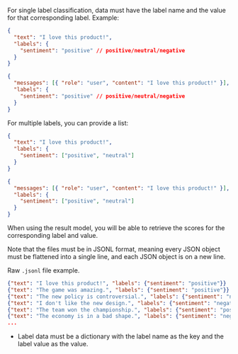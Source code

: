 
For single label classification, data must have the label name and the value for that corresponding label. Example:

<Tabs groupId="classification-type">
    <TabItem value="v1/classifications" label="v1/classifications" default>

```json
{
  "text": "I love this product!",
  "labels": {
    "sentiment": "positive" // positive/neutral/negative
  }
}
```

  </TabItem>
  <TabItem value="v1/chat/classifications" label="v1/chat/classifications">

```json
{
  "messages": [{ "role": "user", "content": "I love this product!" }],
  "labels": {
    "sentiment": "positive" // positive/neutral/negative
  }
}
```

  </TabItem>
</Tabs>

For multiple labels, you can provide a list:

<Tabs groupId="classification-type">
    <TabItem value="v1/classifications" label="v1/classifications" default>

```json
{
  "text": "I love this product!",
  "labels": {
    "sentiment": ["positive", "neutral"]
  }
}
```

  </TabItem>
  <TabItem value="v1/chat/classifications" label="v1/chat/classifications">

```json
{
  "messages": [{ "role": "user", "content": "I love this product!" }],
  "labels": {
    "sentiment": ["positive", "neutral"]
  }
}
```

  </TabItem>
</Tabs>

When using the result model, you will be able to retrieve the scores for the corresponding label and value.

Note that the files must be in JSONL format, meaning every JSON object must be flattened into a single line, and each JSON object is on a new line.

Raw `.jsonl` file example.

```json
{"text": "I love this product!", "labels": {"sentiment": "positive"}}
{"text": "The game was amazing.", "labels": {"sentiment": "positive"}}
{"text": "The new policy is controversial.", "labels": {"sentiment": "neutral"}}
{"text": "I don't like the new design.", "labels": {"sentiment": "negative"}}
{"text": "The team won the championship.", "labels": {"sentiment": "positive"}}
{"text": "The economy is in a bad shape.", "labels": {"sentiment": "negative"}}
...
```

- Label data must be a dictionary with the label name as the key and the label value as the value.